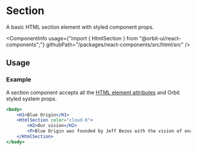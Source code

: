 
<Meta
    title="Html elements/Section"
    id="html-section"
/>

# Section

<Tagline>A basic HTML section element with styled component props.</Tagline>

<ComponentInfo
    usage={"import { HtmlSection } from \"@orbit-ui/react-components\";"}
    githubPath="/packages/react-components/src/html/src"
/>

## Usage

### Example

A section component accepts all the [HTML element attributes](https://developer.mozilla.org/en-US/docs/Web/HTML/Element/section) and Orbit styled system props.

```jsx
<body>
    <H1>Blue Origin</H1>
    <HtmlSection color="cloud-8">
        <H2>Our vision</H2>
        <P>Blue Origin was founded by Jeff Bezos with the vision of enabling a future where millions of people are living and working in space to benefit Earth.</P>
    </HtmlSection>
</body>
```
